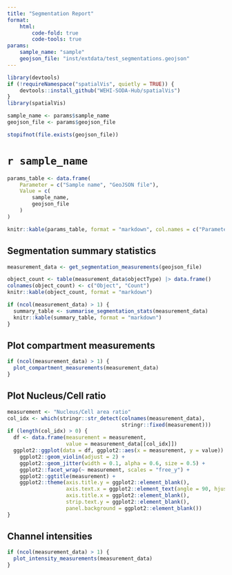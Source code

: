 ```yaml
---
title: "Segmentation Report"
format:
    html:
        code-fold: true
        code-tools: true
params:
    sample_name: "sample"
    geojson_file: "inst/extdata/test_segmentations.geojson"
---
```


```r
library(devtools)
if (!requireNamespace("spatialVis", quietly = TRUE)) {
    devtools::install_github("WEHI-SODA-Hub/spatialVis")
}
library(spatialVis)
```

```r
sample_name <- params$sample_name
geojson_file <- params$geojson_file

stopifnot(file.exists(geojson_file))
```

# `r sample_name`

```r
params_table <- data.frame(
    Parameter = c("Sample name", "GeoJSON file"),
    Value = c(
        sample_name,
        geojson_file
    )
)

knitr::kable(params_table, format = "markdown", col.names = c("Parameter", "Value"))
```

## Segmentation summary statistics

```r
measurement_data <- get_segmentation_measurements(geojson_file)

object_count <- table(measurement_data$objectType) |> data.frame()
colnames(object_count) <- c("Object", "Count")
knitr::kable(object_count, format = "markdown")

if (ncol(measurement_data) > 1) {
  summary_table <- summarise_segmentation_stats(measurement_data)
  knitr::kable(summary_table, format = "markdown")
}
```

## Plot compartment measurements

```r
if (ncol(measurement_data) > 1) {
  plot_compartment_measurements(measurement_data)
}
```

## Plot Nucleus/Cell ratio

```r
measurement <- "Nucleus/Cell area ratio"
col_idx <- which(stringr::str_detect(colnames(measurement_data),
                                     stringr::fixed(measurement)))
if (length(col_idx) > 0) {
  df <- data.frame(measurement = measurement,
                   value = measurement_data[[col_idx]])
  ggplot2::ggplot(data = df, ggplot2::aes(x = measurement, y = value)) +
    ggplot2::geom_violin(adjust = 2) +
    ggplot2::geom_jitter(width = 0.1, alpha = 0.6, size = 0.5) +
    ggplot2::facet_wrap(~ measurement, scales = "free_y") +
    ggplot2::ggtitle(measurement) +
    ggplot2::theme(axis.title.y = ggplot2::element_blank(),
                   axis.text.x = ggplot2::element_text(angle = 90, hjust = 1),
                   axis.title.x = ggplot2::element_blank(),
                   strip.text.y = ggplot2::element_blank(),
                   panel.background = ggplot2::element_blank())
}
```

## Channel intensities

```r
if (ncol(measurement_data) > 1) {
  plot_intensity_measurements(measurement_data)
}
```
